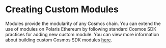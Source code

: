 # Creating Custom Modules
Modules provide the modularity of any Cosmos chain. You can extend
the use of modules on Polaris Ethereum by following standard Cosmos SDK practices for
adding new custom module. You can view more information about building 
custom Cosmos SDK modules [here](https://docs.cosmos.network/main/building-modules/module-manager).